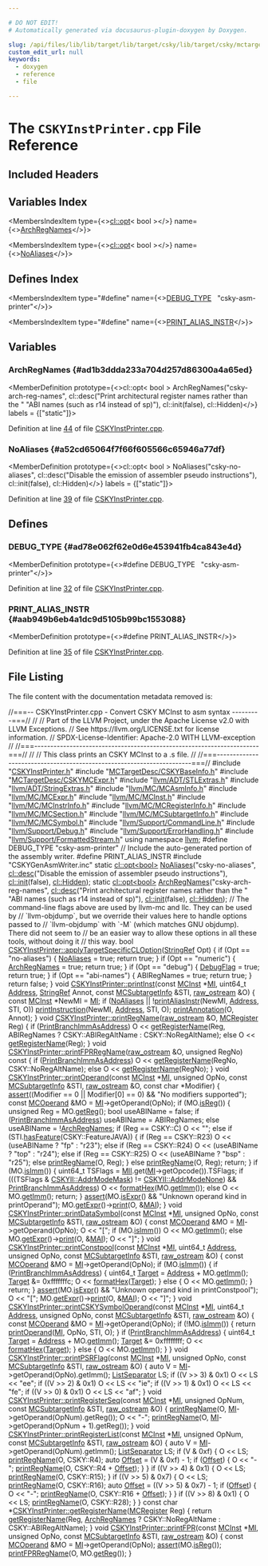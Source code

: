 ```yaml
---

# DO NOT EDIT!
# Automatically generated via docusaurus-plugin-doxygen by Doxygen.

slug: /api/files/lib/lib/target/lib/target/csky/lib/target/csky/mctargetdesc/cskyinstprinter-cpp
custom_edit_url: null
keywords:
  - doxygen
  - reference
  - file

---
```





# The `CSKYInstPrinter.cpp` File Reference

<DoxygenPage pluginConfig={pluginConfig}>



## Included Headers

<IncludesList>
<IncludesListItem
  filePath="CSKYInstPrinter.h"
  permalink="/docs/api/files/lib/lib/target/lib/target/csky/lib/target/csky/mctargetdesc/cskyinstprinter-h"
  isLocal="true" />
<IncludesListItem
  filePath="MCTargetDesc/CSKYBaseInfo.h"
  permalink="/docs/api/files/lib/lib/target/lib/target/csky/lib/target/csky/mctargetdesc/cskybaseinfo-h"
  isLocal="true" />
<IncludesListItem
  filePath="MCTargetDesc/CSKYMCExpr.h"
  permalink="/docs/api/files/lib/lib/target/lib/target/csky/lib/target/csky/mctargetdesc/cskymcexpr-h"
  isLocal="true" />
<IncludesListItem
  filePath="llvm/ADT/STLExtras.h"
  permalink="/docs/api/files/include/include/llvm/include/llvm/adt/stlextras-h"
  isLocal="true" />
<IncludesListItem
  filePath="llvm/ADT/StringExtras.h"
  permalink="/docs/api/files/include/include/llvm/include/llvm/adt/stringextras-h"
  isLocal="true" />
<IncludesListItem
  filePath="llvm/MC/MCAsmInfo.h"
  permalink="/docs/api/files/include/include/llvm/include/llvm/mc/mcasminfo-h"
  isLocal="true" />
<IncludesListItem
  filePath="llvm/MC/MCExpr.h"
  permalink="/docs/api/files/include/include/llvm/include/llvm/mc/mcexpr-h"
  isLocal="true" />
<IncludesListItem
  filePath="llvm/MC/MCInst.h"
  permalink="/docs/api/files/include/include/llvm/include/llvm/mc/mcinst-h"
  isLocal="true" />
<IncludesListItem
  filePath="llvm/MC/MCInstrInfo.h"
  permalink="/docs/api/files/include/include/llvm/include/llvm/mc/mcinstrinfo-h"
  isLocal="true" />
<IncludesListItem
  filePath="llvm/MC/MCRegisterInfo.h"
  permalink="/docs/api/files/include/include/llvm/include/llvm/mc/mcregisterinfo-h"
  isLocal="true" />
<IncludesListItem
  filePath="llvm/MC/MCSection.h"
  permalink="/docs/api/files/include/include/llvm/include/llvm/mc/mcsection-h"
  isLocal="true" />
<IncludesListItem
  filePath="llvm/MC/MCSubtargetInfo.h"
  permalink="/docs/api/files/include/include/llvm/include/llvm/mc/mcsubtargetinfo-h"
  isLocal="true" />
<IncludesListItem
  filePath="llvm/MC/MCSymbol.h"
  permalink="/docs/api/files/include/include/llvm/include/llvm/mc/mcsymbol-h"
  isLocal="true" />
<IncludesListItem
  filePath="llvm/Support/CommandLine.h"
  permalink="/docs/api/files/include/include/llvm/include/llvm/support/commandline-h"
  isLocal="true" />
<IncludesListItem
  filePath="llvm/Support/Debug.h"
  permalink="/docs/api/files/include/include/llvm/include/llvm/support/debug-h"
  isLocal="true" />
<IncludesListItem
  filePath="llvm/Support/ErrorHandling.h"
  permalink="/docs/api/files/include/include/llvm/include/llvm/support/errorhandling-h"
  isLocal="true" />
<IncludesListItem
  filePath="llvm/Support/FormattedStream.h"
  permalink="/docs/api/files/include/include/llvm/include/llvm/support/formattedstream-h"
  isLocal="true" />
<IncludesListItem
  filePath="CSKYGenAsmWriter.inc"
  permalink=""
  isLocal="true" />
</IncludesList>

## Variables Index

<MembersIndex>

<MembersIndexItem
  type={<><a href="/docs/api/classes/llvm/cl/opt">cl::opt</a>&lt; bool &gt;</>}
  name={<><a href="#ad1b3ddda233a704d257d86300a4a65ed">ArchRegNames</a></>}>
</MembersIndexItem>

<MembersIndexItem
  type={<><a href="/docs/api/classes/llvm/cl/opt">cl::opt</a>&lt; bool &gt;</>}
  name={<><a href="#a52cd65064f7f66f605566c65946a77df">NoAliases</a></>}>
</MembersIndexItem>

</MembersIndex>

## Defines Index

<MembersIndex>

<MembersIndexItem
  type="#define"
  name={<><a href="#ad78e062f62e0d6e453941fb4ca843e4d">DEBUG&#95;TYPE</a>&nbsp;&nbsp;&nbsp;&quot;csky-asm-printer&quot;</>}>
</MembersIndexItem>

<MembersIndexItem
  type="#define"
  name={<><a href="#aab949b6eb4a1dc9d5105b99bc1553088">PRINT&#95;ALIAS&#95;INSTR</a></>}>
</MembersIndexItem>

</MembersIndex>


<SectionDefinition>

## Variables

### ArchRegNames {#ad1b3ddda233a704d257d86300a4a65ed}

<MemberDefinition
  prototype={<>cl::opt&lt; bool &gt; ArchRegNames(&quot;csky-arch-reg-names&quot;, cl::desc(&quot;Print architectural register names rather than the &quot; &quot;ABI names (such as r14 instead of sp)&quot;), cl::init(false), cl::Hidden)</>}
  labels = {["static"]}>

Definition at line <a href="#l00044">44</a> of file <a href="/docs/api/files/lib/lib/target/lib/target/csky/lib/target/csky/mctargetdesc/cskyinstprinter-cpp">CSKYInstPrinter.cpp</a>.
</MemberDefinition>

### NoAliases {#a52cd65064f7f66f605566c65946a77df}

<MemberDefinition
  prototype={<>cl::opt&lt; bool &gt; NoAliases(&quot;csky-no-aliases&quot;, cl::desc(&quot;Disable the emission of assembler pseudo instructions&quot;), cl::init(false), cl::Hidden)</>}
  labels = {["static"]}>

Definition at line <a href="#l00039">39</a> of file <a href="/docs/api/files/lib/lib/target/lib/target/csky/lib/target/csky/mctargetdesc/cskyinstprinter-cpp">CSKYInstPrinter.cpp</a>.
</MemberDefinition>

</SectionDefinition>

<SectionDefinition>

## Defines

### DEBUG&#95;TYPE {#ad78e062f62e0d6e453941fb4ca843e4d}

<MemberDefinition
  prototype={<>#define DEBUG&#95;TYPE&nbsp;&nbsp;&nbsp;&quot;csky-asm-printer&quot;</>}>

Definition at line <a href="#l00032">32</a> of file <a href="/docs/api/files/lib/lib/target/lib/target/csky/lib/target/csky/mctargetdesc/cskyinstprinter-cpp">CSKYInstPrinter.cpp</a>.
</MemberDefinition>

### PRINT&#95;ALIAS&#95;INSTR {#aab949b6eb4a1dc9d5105b99bc1553088}

<MemberDefinition
  prototype={<>#define PRINT&#95;ALIAS&#95;INSTR</>}>

Definition at line <a href="#l00035">35</a> of file <a href="/docs/api/files/lib/lib/target/lib/target/csky/lib/target/csky/mctargetdesc/cskyinstprinter-cpp">CSKYInstPrinter.cpp</a>.
</MemberDefinition>

</SectionDefinition>

## File Listing

The file content with the documentation metadata removed is:

<ProgramListing>

<Link id="l00001" /><CodeLine lineNumber="1"><Highlight kind="comment">//===-- CSKYInstPrinter.cpp - Convert CSKY MCInst to asm syntax ---------===//</Highlight><Highlight kind="normal"></Highlight></CodeLine>
<Link id="l00002" /><CodeLine lineNumber="2"><Highlight kind="normal"></Highlight><Highlight kind="comment">//</Highlight><Highlight kind="normal"></Highlight></CodeLine>
<Link id="l00003" /><CodeLine lineNumber="3"><Highlight kind="normal"></Highlight><Highlight kind="comment">// Part of the LLVM Project, under the Apache License v2.0 with LLVM Exceptions.</Highlight><Highlight kind="normal"></Highlight></CodeLine>
<Link id="l00004" /><CodeLine lineNumber="4"><Highlight kind="normal"></Highlight><Highlight kind="comment">// See https://llvm.org/LICENSE.txt for license information.</Highlight><Highlight kind="normal"></Highlight></CodeLine>
<Link id="l00005" /><CodeLine lineNumber="5"><Highlight kind="normal"></Highlight><Highlight kind="comment">// SPDX-License-Identifier: Apache-2.0 WITH LLVM-exception</Highlight><Highlight kind="normal"></Highlight></CodeLine>
<Link id="l00006" /><CodeLine lineNumber="6"><Highlight kind="normal"></Highlight><Highlight kind="comment">//</Highlight><Highlight kind="normal"></Highlight></CodeLine>
<Link id="l00007" /><CodeLine lineNumber="7"><Highlight kind="normal"></Highlight><Highlight kind="comment">//===----------------------------------------------------------------------===//</Highlight><Highlight kind="normal"></Highlight></CodeLine>
<Link id="l00008" /><CodeLine lineNumber="8"><Highlight kind="normal"></Highlight><Highlight kind="comment">//</Highlight><Highlight kind="normal"></Highlight></CodeLine>
<Link id="l00009" /><CodeLine lineNumber="9"><Highlight kind="normal"></Highlight><Highlight kind="comment">// This class prints an CSKY MCInst to a .s file.</Highlight><Highlight kind="normal"></Highlight></CodeLine>
<Link id="l00010" /><CodeLine lineNumber="10"><Highlight kind="normal"></Highlight><Highlight kind="comment">//</Highlight><Highlight kind="normal"></Highlight></CodeLine>
<Link id="l00011" /><CodeLine lineNumber="11"><Highlight kind="normal"></Highlight><Highlight kind="comment">//===----------------------------------------------------------------------===//</Highlight><Highlight kind="normal"></Highlight></CodeLine>
<Link id="l00012" /><CodeLine lineNumber="12"><Highlight kind="normal"></Highlight><Highlight kind="preprocessor">#include &quot;<a href="/docs/api/files/lib/lib/target/lib/target/csky/lib/target/csky/mctargetdesc/cskyinstprinter-h">CSKYInstPrinter.h</a>&quot;</Highlight><Highlight kind="normal"></Highlight></CodeLine>
<Link id="l00013" /><CodeLine lineNumber="13"><Highlight kind="normal"></Highlight><Highlight kind="preprocessor">#include &quot;<a href="/docs/api/files/lib/lib/target/lib/target/csky/lib/target/csky/mctargetdesc/cskybaseinfo-h">MCTargetDesc/CSKYBaseInfo.h</a>&quot;</Highlight><Highlight kind="normal"></Highlight></CodeLine>
<Link id="l00014" /><CodeLine lineNumber="14"><Highlight kind="normal"></Highlight><Highlight kind="preprocessor">#include &quot;<a href="/docs/api/files/lib/lib/target/lib/target/csky/lib/target/csky/mctargetdesc/cskymcexpr-h">MCTargetDesc/CSKYMCExpr.h</a>&quot;</Highlight><Highlight kind="normal"></Highlight></CodeLine>
<Link id="l00015" /><CodeLine lineNumber="15"><Highlight kind="normal"></Highlight><Highlight kind="preprocessor">#include &quot;<a href="/docs/api/files/include/include/llvm/include/llvm/adt/stlextras-h">llvm/ADT/STLExtras.h</a>&quot;</Highlight><Highlight kind="normal"></Highlight></CodeLine>
<Link id="l00016" /><CodeLine lineNumber="16"><Highlight kind="normal"></Highlight><Highlight kind="preprocessor">#include &quot;<a href="/docs/api/files/include/include/llvm/include/llvm/adt/stringextras-h">llvm/ADT/StringExtras.h</a>&quot;</Highlight><Highlight kind="normal"></Highlight></CodeLine>
<Link id="l00017" /><CodeLine lineNumber="17"><Highlight kind="normal"></Highlight><Highlight kind="preprocessor">#include &quot;<a href="/docs/api/files/include/include/llvm/include/llvm/mc/mcasminfo-h">llvm/MC/MCAsmInfo.h</a>&quot;</Highlight><Highlight kind="normal"></Highlight></CodeLine>
<Link id="l00018" /><CodeLine lineNumber="18"><Highlight kind="normal"></Highlight><Highlight kind="preprocessor">#include &quot;<a href="/docs/api/files/include/include/llvm/include/llvm/mc/mcexpr-h">llvm/MC/MCExpr.h</a>&quot;</Highlight><Highlight kind="normal"></Highlight></CodeLine>
<Link id="l00019" /><CodeLine lineNumber="19"><Highlight kind="normal"></Highlight><Highlight kind="preprocessor">#include &quot;<a href="/docs/api/files/include/include/llvm/include/llvm/mc/mcinst-h">llvm/MC/MCInst.h</a>&quot;</Highlight><Highlight kind="normal"></Highlight></CodeLine>
<Link id="l00020" /><CodeLine lineNumber="20"><Highlight kind="normal"></Highlight><Highlight kind="preprocessor">#include &quot;<a href="/docs/api/files/include/include/llvm/include/llvm/mc/mcinstrinfo-h">llvm/MC/MCInstrInfo.h</a>&quot;</Highlight><Highlight kind="normal"></Highlight></CodeLine>
<Link id="l00021" /><CodeLine lineNumber="21"><Highlight kind="normal"></Highlight><Highlight kind="preprocessor">#include &quot;<a href="/docs/api/files/include/include/llvm/include/llvm/mc/mcregisterinfo-h">llvm/MC/MCRegisterInfo.h</a>&quot;</Highlight><Highlight kind="normal"></Highlight></CodeLine>
<Link id="l00022" /><CodeLine lineNumber="22"><Highlight kind="normal"></Highlight><Highlight kind="preprocessor">#include &quot;<a href="/docs/api/files/include/include/llvm/include/llvm/mc/mcsection-h">llvm/MC/MCSection.h</a>&quot;</Highlight><Highlight kind="normal"></Highlight></CodeLine>
<Link id="l00023" /><CodeLine lineNumber="23"><Highlight kind="normal"></Highlight><Highlight kind="preprocessor">#include &quot;<a href="/docs/api/files/include/include/llvm/include/llvm/mc/mcsubtargetinfo-h">llvm/MC/MCSubtargetInfo.h</a>&quot;</Highlight><Highlight kind="normal"></Highlight></CodeLine>
<Link id="l00024" /><CodeLine lineNumber="24"><Highlight kind="normal"></Highlight><Highlight kind="preprocessor">#include &quot;<a href="/docs/api/files/include/include/llvm/include/llvm/mc/mcsymbol-h">llvm/MC/MCSymbol.h</a>&quot;</Highlight><Highlight kind="normal"></Highlight></CodeLine>
<Link id="l00025" /><CodeLine lineNumber="25"><Highlight kind="normal"></Highlight><Highlight kind="preprocessor">#include &quot;<a href="/docs/api/files/include/include/llvm/include/llvm/support/commandline-h">llvm/Support/CommandLine.h</a>&quot;</Highlight><Highlight kind="normal"></Highlight></CodeLine>
<Link id="l00026" /><CodeLine lineNumber="26"><Highlight kind="normal"></Highlight><Highlight kind="preprocessor">#include &quot;<a href="/docs/api/files/include/include/llvm/include/llvm/support/debug-h">llvm/Support/Debug.h</a>&quot;</Highlight><Highlight kind="normal"></Highlight></CodeLine>
<Link id="l00027" /><CodeLine lineNumber="27"><Highlight kind="normal"></Highlight><Highlight kind="preprocessor">#include &quot;<a href="/docs/api/files/include/include/llvm/include/llvm/support/errorhandling-h">llvm/Support/ErrorHandling.h</a>&quot;</Highlight><Highlight kind="normal"></Highlight></CodeLine>
<Link id="l00028" /><CodeLine lineNumber="28"><Highlight kind="normal"></Highlight><Highlight kind="preprocessor">#include &quot;<a href="/docs/api/files/include/include/llvm/include/llvm/support/formattedstream-h">llvm/Support/FormattedStream.h</a>&quot;</Highlight><Highlight kind="normal"></Highlight></CodeLine>
<Link id="l00029" /><CodeLine lineNumber="29"><Highlight kind="normal"></Highlight></CodeLine>
<Link id="l00030" /><CodeLine lineNumber="30"><Highlight kind="normal"></Highlight><Highlight kind="keyword">using namespace </Highlight><Highlight kind="normal"><a href="/docs/api/namespaces/llvm">llvm</a>;</Highlight></CodeLine>
<Link id="l00031" /><CodeLine lineNumber="31"><Highlight kind="normal"></Highlight></CodeLine>
<Link id="l00032" /><CodeLine lineNumber="32" lineLink="#ad78e062f62e0d6e453941fb4ca843e4d"><Highlight kind="normal"></Highlight><Highlight kind="preprocessor">#define DEBUG&#95;TYPE &quot;csky-asm-printer&quot;</Highlight><Highlight kind="normal"></Highlight></CodeLine>
<Link id="l00033" /><CodeLine lineNumber="33"><Highlight kind="normal"></Highlight></CodeLine>
<Link id="l00034" /><CodeLine lineNumber="34"><Highlight kind="normal"></Highlight><Highlight kind="comment">// Include the auto-generated portion of the assembly writer.</Highlight><Highlight kind="normal"></Highlight></CodeLine>
<Link id="l00035" /><CodeLine lineNumber="35" lineLink="#aab949b6eb4a1dc9d5105b99bc1553088"><Highlight kind="normal"></Highlight><Highlight kind="preprocessor">#define PRINT&#95;ALIAS&#95;INSTR</Highlight><Highlight kind="normal"></Highlight></CodeLine>
<Link id="l00036" /><CodeLine lineNumber="36"><Highlight kind="normal"></Highlight><Highlight kind="preprocessor">#include &quot;CSKYGenAsmWriter.inc&quot;</Highlight><Highlight kind="normal"></Highlight></CodeLine>
<Link id="l00037" /><CodeLine lineNumber="37"><Highlight kind="normal"></Highlight></CodeLine>
<Link id="l00038" /><CodeLine lineNumber="38"><Highlight kind="normal"></Highlight><Highlight kind="keyword">static</Highlight><Highlight kind="normal"> <a href="/docs/api/classes/llvm/cl/opt">cl::opt&lt;bool&gt;</a></Highlight></CodeLine>
<Link id="l00039" /><CodeLine lineNumber="39" lineLink="#a52cd65064f7f66f605566c65946a77df"><Highlight kind="normal">    <a href="#a52cd65064f7f66f605566c65946a77df">NoAliases</a>(</Highlight><Highlight kind="stringliteral">&quot;csky-no-aliases&quot;</Highlight><Highlight kind="normal">,</Highlight></CodeLine>
<Link id="l00040" /><CodeLine lineNumber="40"><Highlight kind="normal">              <a href="/docs/api/structs/llvm/cl/desc">cl::desc</a>(</Highlight><Highlight kind="stringliteral">&quot;Disable the emission of assembler pseudo instructions&quot;</Highlight><Highlight kind="normal">),</Highlight></CodeLine>
<Link id="l00041" /><CodeLine lineNumber="41"><Highlight kind="normal">              <a href="/docs/api/namespaces/llvm/cl/#ac12e6a8f3a1b511f0dee2ed6de0ae806">cl::init</a>(</Highlight><Highlight kind="keyword">false</Highlight><Highlight kind="normal">), <a href="/docs/api/namespaces/llvm/cl/#a68075925a54790e71ca790e1d4f21a40a263ac008d8d31f13ce460395fc4cf7e6">cl::Hidden</a>);</Highlight></CodeLine>
<Link id="l00042" /><CodeLine lineNumber="42"><Highlight kind="normal"></Highlight></CodeLine>
<Link id="l00043" /><CodeLine lineNumber="43"><Highlight kind="normal"></Highlight><Highlight kind="keyword">static</Highlight><Highlight kind="normal"> <a href="/docs/api/classes/llvm/cl/opt">cl::opt&lt;bool&gt;</a></Highlight></CodeLine>
<Link id="l00044" /><CodeLine lineNumber="44" lineLink="#ad1b3ddda233a704d257d86300a4a65ed"><Highlight kind="normal">    <a href="#ad1b3ddda233a704d257d86300a4a65ed">ArchRegNames</a>(</Highlight><Highlight kind="stringliteral">&quot;csky-arch-reg-names&quot;</Highlight><Highlight kind="normal">,</Highlight></CodeLine>
<Link id="l00045" /><CodeLine lineNumber="45"><Highlight kind="normal">                 <a href="/docs/api/structs/llvm/cl/desc">cl::desc</a>(</Highlight><Highlight kind="stringliteral">&quot;Print architectural register names rather than the &quot;</Highlight><Highlight kind="normal"></Highlight></CodeLine>
<Link id="l00046" /><CodeLine lineNumber="46"><Highlight kind="normal">                          </Highlight><Highlight kind="stringliteral">&quot;ABI names (such as r14 instead of sp)&quot;</Highlight><Highlight kind="normal">),</Highlight></CodeLine>
<Link id="l00047" /><CodeLine lineNumber="47"><Highlight kind="normal">                 <a href="/docs/api/namespaces/llvm/cl/#ac12e6a8f3a1b511f0dee2ed6de0ae806">cl::init</a>(</Highlight><Highlight kind="keyword">false</Highlight><Highlight kind="normal">), <a href="/docs/api/namespaces/llvm/cl/#a68075925a54790e71ca790e1d4f21a40a263ac008d8d31f13ce460395fc4cf7e6">cl::Hidden</a>);</Highlight></CodeLine>
<Link id="l00048" /><CodeLine lineNumber="48"><Highlight kind="normal"></Highlight></CodeLine>
<Link id="l00049" /><CodeLine lineNumber="49"><Highlight kind="normal"></Highlight><Highlight kind="comment">// The command-line flags above are used by llvm-mc and llc. They can be used by</Highlight><Highlight kind="normal"></Highlight></CodeLine>
<Link id="l00050" /><CodeLine lineNumber="50"><Highlight kind="normal"></Highlight><Highlight kind="comment">// &#96;llvm-objdump&#96;, but we override their values here to handle options passed to</Highlight><Highlight kind="normal"></Highlight></CodeLine>
<Link id="l00051" /><CodeLine lineNumber="51"><Highlight kind="normal"></Highlight><Highlight kind="comment">// &#96;llvm-objdump&#96; with &#96;-M&#96; (which matches GNU objdump). There did not seem to</Highlight><Highlight kind="normal"></Highlight></CodeLine>
<Link id="l00052" /><CodeLine lineNumber="52"><Highlight kind="normal"></Highlight><Highlight kind="comment">// be an easier way to allow these options in all these tools, without doing it</Highlight><Highlight kind="normal"></Highlight></CodeLine>
<Link id="l00053" /><CodeLine lineNumber="53"><Highlight kind="normal"></Highlight><Highlight kind="comment">// this way.</Highlight><Highlight kind="normal"></Highlight></CodeLine>
<Link id="l00054" /><CodeLine lineNumber="54" lineLink="/docs/api/classes/llvm/cskyinstprinter/#a5881c2bdf7fa660581193c9ed7cb7241"><Highlight kind="normal"></Highlight><Highlight kind="keywordtype">bool</Highlight><Highlight kind="normal"> <a href="/docs/api/classes/llvm/cskyinstprinter/#a5881c2bdf7fa660581193c9ed7cb7241">CSKYInstPrinter::applyTargetSpecificCLOption</a>(<a href="/docs/api/classes/llvm/stringref">StringRef</a> Opt) &#123;</Highlight></CodeLine>
<Link id="l00055" /><CodeLine lineNumber="55"><Highlight kind="normal">  </Highlight><Highlight kind="keywordflow">if</Highlight><Highlight kind="normal"> (Opt == </Highlight><Highlight kind="stringliteral">&quot;no-aliases&quot;</Highlight><Highlight kind="normal">) &#123;</Highlight></CodeLine>
<Link id="l00056" /><CodeLine lineNumber="56"><Highlight kind="normal">    <a href="#a52cd65064f7f66f605566c65946a77df">NoAliases</a> = </Highlight><Highlight kind="keyword">true</Highlight><Highlight kind="normal">;</Highlight></CodeLine>
<Link id="l00057" /><CodeLine lineNumber="57"><Highlight kind="normal">    </Highlight><Highlight kind="keywordflow">return</Highlight><Highlight kind="normal"> </Highlight><Highlight kind="keyword">true</Highlight><Highlight kind="normal">;</Highlight></CodeLine>
<Link id="l00058" /><CodeLine lineNumber="58"><Highlight kind="normal">  &#125;</Highlight></CodeLine>
<Link id="l00059" /><CodeLine lineNumber="59"><Highlight kind="normal">  </Highlight><Highlight kind="keywordflow">if</Highlight><Highlight kind="normal"> (Opt == </Highlight><Highlight kind="stringliteral">&quot;numeric&quot;</Highlight><Highlight kind="normal">) &#123;</Highlight></CodeLine>
<Link id="l00060" /><CodeLine lineNumber="60"><Highlight kind="normal">    <a href="#ad1b3ddda233a704d257d86300a4a65ed">ArchRegNames</a> = </Highlight><Highlight kind="keyword">true</Highlight><Highlight kind="normal">;</Highlight></CodeLine>
<Link id="l00061" /><CodeLine lineNumber="61"><Highlight kind="normal">    </Highlight><Highlight kind="keywordflow">return</Highlight><Highlight kind="normal"> </Highlight><Highlight kind="keyword">true</Highlight><Highlight kind="normal">;</Highlight></CodeLine>
<Link id="l00062" /><CodeLine lineNumber="62"><Highlight kind="normal">  &#125;</Highlight></CodeLine>
<Link id="l00063" /><CodeLine lineNumber="63"><Highlight kind="normal">  </Highlight><Highlight kind="keywordflow">if</Highlight><Highlight kind="normal"> (Opt == </Highlight><Highlight kind="stringliteral">&quot;debug&quot;</Highlight><Highlight kind="normal">) &#123;</Highlight></CodeLine>
<Link id="l00064" /><CodeLine lineNumber="64"><Highlight kind="normal">    <a href="/docs/api/namespaces/llvm/#a58509b852790f6ca23065ec638bc30ff">DebugFlag</a> = </Highlight><Highlight kind="keyword">true</Highlight><Highlight kind="normal">;</Highlight></CodeLine>
<Link id="l00065" /><CodeLine lineNumber="65"><Highlight kind="normal">    </Highlight><Highlight kind="keywordflow">return</Highlight><Highlight kind="normal"> </Highlight><Highlight kind="keyword">true</Highlight><Highlight kind="normal">;</Highlight></CodeLine>
<Link id="l00066" /><CodeLine lineNumber="66"><Highlight kind="normal">  &#125;</Highlight></CodeLine>
<Link id="l00067" /><CodeLine lineNumber="67"><Highlight kind="normal">  </Highlight><Highlight kind="keywordflow">if</Highlight><Highlight kind="normal"> (Opt == </Highlight><Highlight kind="stringliteral">&quot;abi-names&quot;</Highlight><Highlight kind="normal">) &#123;</Highlight></CodeLine>
<Link id="l00068" /><CodeLine lineNumber="68"><Highlight kind="normal">    ABIRegNames = </Highlight><Highlight kind="keyword">true</Highlight><Highlight kind="normal">;</Highlight></CodeLine>
<Link id="l00069" /><CodeLine lineNumber="69"><Highlight kind="normal">    </Highlight><Highlight kind="keywordflow">return</Highlight><Highlight kind="normal"> </Highlight><Highlight kind="keyword">true</Highlight><Highlight kind="normal">;</Highlight></CodeLine>
<Link id="l00070" /><CodeLine lineNumber="70"><Highlight kind="normal">  &#125;</Highlight></CodeLine>
<Link id="l00071" /><CodeLine lineNumber="71"><Highlight kind="normal"></Highlight></CodeLine>
<Link id="l00072" /><CodeLine lineNumber="72"><Highlight kind="normal">  </Highlight><Highlight kind="keywordflow">return</Highlight><Highlight kind="normal"> </Highlight><Highlight kind="keyword">false</Highlight><Highlight kind="normal">;</Highlight></CodeLine>
<Link id="l00073" /><CodeLine lineNumber="73"><Highlight kind="normal">&#125;</Highlight></CodeLine>
<Link id="l00074" /><CodeLine lineNumber="74"><Highlight kind="normal"></Highlight></CodeLine>
<Link id="l00075" /><CodeLine lineNumber="75" lineLink="/docs/api/classes/llvm/cskyinstprinter/#a15fb262046aed9fd07026656600c2187"><Highlight kind="normal"></Highlight><Highlight kind="keywordtype">void</Highlight><Highlight kind="normal"> <a href="/docs/api/classes/llvm/cskyinstprinter/#a15fb262046aed9fd07026656600c2187">CSKYInstPrinter::printInst</a>(</Highlight><Highlight kind="keyword">const</Highlight><Highlight kind="normal"> <a href="/docs/api/classes/llvm/mcinst">MCInst</a> &#42;<a href="/docs/api/files/lib/lib/codegen/lib/codegen/globalisel/irtranslator-cpp/#abe44dfdea65b4f7e11e0a608ab708b76">MI</a>, uint64&#95;t <a href="/docs/api/namespaces/llvm/#a8e02bbea14c70bab55fbc1384e1472d9add7bf230fde8d4836917806aff6a6b27">Address</a>,</Highlight></CodeLine>
<Link id="l00076" /><CodeLine lineNumber="76"><Highlight kind="normal">                                <a href="/docs/api/classes/llvm/stringref">StringRef</a> Annot, </Highlight><Highlight kind="keyword">const</Highlight><Highlight kind="normal"> <a href="/docs/api/classes/llvm/mcsubtargetinfo">MCSubtargetInfo</a> &amp;STI,</Highlight></CodeLine>
<Link id="l00077" /><CodeLine lineNumber="77"><Highlight kind="normal">                                <a href="/docs/api/classes/llvm/raw-ostream">raw&#95;ostream</a> &amp;O) &#123;</Highlight></CodeLine>
<Link id="l00078" /><CodeLine lineNumber="78"><Highlight kind="normal">  </Highlight><Highlight kind="keyword">const</Highlight><Highlight kind="normal"> <a href="/docs/api/classes/llvm/mcinst">MCInst</a> &#42;NewMI = <a href="/docs/api/files/lib/lib/codegen/lib/codegen/globalisel/irtranslator-cpp/#abe44dfdea65b4f7e11e0a608ab708b76">MI</a>;</Highlight></CodeLine>
<Link id="l00079" /><CodeLine lineNumber="79"><Highlight kind="normal"></Highlight></CodeLine>
<Link id="l00080" /><CodeLine lineNumber="80"><Highlight kind="normal">  </Highlight><Highlight kind="keywordflow">if</Highlight><Highlight kind="normal"> (<a href="#a52cd65064f7f66f605566c65946a77df">NoAliases</a> || !<a href="/docs/api/classes/llvm/cskyinstprinter/#acd6faa7488458a89d3e3a3956201ccc8">printAliasInstr</a>(NewMI, <a href="/docs/api/namespaces/llvm/#a8e02bbea14c70bab55fbc1384e1472d9add7bf230fde8d4836917806aff6a6b27">Address</a>, STI, O))</Highlight></CodeLine>
<Link id="l00081" /><CodeLine lineNumber="81"><Highlight kind="normal">    <a href="/docs/api/classes/llvm/cskyinstprinter/#adf7f4ecf8c4f3524a04fb0daea25dee4">printInstruction</a>(NewMI, <a href="/docs/api/namespaces/llvm/#a8e02bbea14c70bab55fbc1384e1472d9add7bf230fde8d4836917806aff6a6b27">Address</a>, STI, O);</Highlight></CodeLine>
<Link id="l00082" /><CodeLine lineNumber="82"><Highlight kind="normal">  <a href="/docs/api/classes/llvm/mcinstprinter/#aab90c946a08959c165433b2c125895ea">printAnnotation</a>(O, Annot);</Highlight></CodeLine>
<Link id="l00083" /><CodeLine lineNumber="83"><Highlight kind="normal">&#125;</Highlight></CodeLine>
<Link id="l00084" /><CodeLine lineNumber="84"><Highlight kind="normal"></Highlight></CodeLine>
<Link id="l00085" /><CodeLine lineNumber="85" lineLink="/docs/api/classes/llvm/cskyinstprinter/#af24f84362d7592d49f2a70c08bd410a1"><Highlight kind="normal"></Highlight><Highlight kind="keywordtype">void</Highlight><Highlight kind="normal"> <a href="/docs/api/classes/llvm/cskyinstprinter/#af24f84362d7592d49f2a70c08bd410a1">CSKYInstPrinter::printRegName</a>(<a href="/docs/api/classes/llvm/raw-ostream">raw&#95;ostream</a> &amp;O, <a href="/docs/api/classes/llvm/mcregister">MCRegister</a> Reg) &#123;</Highlight></CodeLine>
<Link id="l00086" /><CodeLine lineNumber="86"><Highlight kind="normal">  </Highlight><Highlight kind="keywordflow">if</Highlight><Highlight kind="normal"> (<a href="/docs/api/classes/llvm/mcinstprinter/#acef595ffd1764f8c06f5347db94ee756">PrintBranchImmAsAddress</a>)</Highlight></CodeLine>
<Link id="l00087" /><CodeLine lineNumber="87"><Highlight kind="normal">    O &lt;&lt; <a href="/docs/api/classes/llvm/cskyinstprinter/#a3af25075605c9967bf441494fef34864">getRegisterName</a>(Reg, ABIRegNames ? CSKY::ABIRegAltName</Highlight></CodeLine>
<Link id="l00088" /><CodeLine lineNumber="88"><Highlight kind="normal">                                          : CSKY::NoRegAltName);</Highlight></CodeLine>
<Link id="l00089" /><CodeLine lineNumber="89"><Highlight kind="normal">  </Highlight><Highlight kind="keywordflow">else</Highlight><Highlight kind="normal"></Highlight></CodeLine>
<Link id="l00090" /><CodeLine lineNumber="90"><Highlight kind="normal">    O &lt;&lt; <a href="/docs/api/classes/llvm/cskyinstprinter/#a3af25075605c9967bf441494fef34864">getRegisterName</a>(Reg);</Highlight></CodeLine>
<Link id="l00091" /><CodeLine lineNumber="91"><Highlight kind="normal">&#125;</Highlight></CodeLine>
<Link id="l00092" /><CodeLine lineNumber="92"><Highlight kind="normal"></Highlight></CodeLine>
<Link id="l00093" /><CodeLine lineNumber="93" lineLink="/docs/api/classes/llvm/cskyinstprinter/#a252fe2d0cd8a010c2d522d3dbaf3f207"><Highlight kind="normal"></Highlight><Highlight kind="keywordtype">void</Highlight><Highlight kind="normal"> <a href="/docs/api/classes/llvm/cskyinstprinter/#a252fe2d0cd8a010c2d522d3dbaf3f207">CSKYInstPrinter::printFPRRegName</a>(<a href="/docs/api/classes/llvm/raw-ostream">raw&#95;ostream</a> &amp;O, </Highlight><Highlight kind="keywordtype">unsigned</Highlight><Highlight kind="normal"> RegNo)</Highlight><Highlight kind="keyword"> const </Highlight><Highlight kind="normal">&#123;</Highlight></CodeLine>
<Link id="l00094" /><CodeLine lineNumber="94"><Highlight kind="normal">  </Highlight><Highlight kind="keywordflow">if</Highlight><Highlight kind="normal"> (<a href="/docs/api/classes/llvm/mcinstprinter/#acef595ffd1764f8c06f5347db94ee756">PrintBranchImmAsAddress</a>)</Highlight></CodeLine>
<Link id="l00095" /><CodeLine lineNumber="95"><Highlight kind="normal">    O &lt;&lt; <a href="/docs/api/classes/llvm/cskyinstprinter/#a3af25075605c9967bf441494fef34864">getRegisterName</a>(RegNo, CSKY::NoRegAltName);</Highlight></CodeLine>
<Link id="l00096" /><CodeLine lineNumber="96"><Highlight kind="normal">  </Highlight><Highlight kind="keywordflow">else</Highlight><Highlight kind="normal"></Highlight></CodeLine>
<Link id="l00097" /><CodeLine lineNumber="97"><Highlight kind="normal">    O &lt;&lt; <a href="/docs/api/classes/llvm/cskyinstprinter/#a3af25075605c9967bf441494fef34864">getRegisterName</a>(RegNo);</Highlight></CodeLine>
<Link id="l00098" /><CodeLine lineNumber="98"><Highlight kind="normal">&#125;</Highlight></CodeLine>
<Link id="l00099" /><CodeLine lineNumber="99"><Highlight kind="normal"></Highlight></CodeLine>
<Link id="l00100" /><CodeLine lineNumber="100" lineLink="/docs/api/classes/llvm/cskyinstprinter/#a2512f7ec6f3ac947fb398d135929fe60"><Highlight kind="normal"></Highlight><Highlight kind="keywordtype">void</Highlight><Highlight kind="normal"> <a href="/docs/api/classes/llvm/cskyinstprinter/#a2512f7ec6f3ac947fb398d135929fe60">CSKYInstPrinter::printOperand</a>(</Highlight><Highlight kind="keyword">const</Highlight><Highlight kind="normal"> <a href="/docs/api/classes/llvm/mcinst">MCInst</a> &#42;<a href="/docs/api/files/lib/lib/codegen/lib/codegen/globalisel/irtranslator-cpp/#abe44dfdea65b4f7e11e0a608ab708b76">MI</a>, </Highlight><Highlight kind="keywordtype">unsigned</Highlight><Highlight kind="normal"> OpNo,</Highlight></CodeLine>
<Link id="l00101" /><CodeLine lineNumber="101"><Highlight kind="normal">                                   </Highlight><Highlight kind="keyword">const</Highlight><Highlight kind="normal"> <a href="/docs/api/classes/llvm/mcsubtargetinfo">MCSubtargetInfo</a> &amp;STI, <a href="/docs/api/classes/llvm/raw-ostream">raw&#95;ostream</a> &amp;O,</Highlight></CodeLine>
<Link id="l00102" /><CodeLine lineNumber="102"><Highlight kind="normal">                                   </Highlight><Highlight kind="keyword">const</Highlight><Highlight kind="normal"> </Highlight><Highlight kind="keywordtype">char</Highlight><Highlight kind="normal"> &#42;Modifier) &#123;</Highlight></CodeLine>
<Link id="l00103" /><CodeLine lineNumber="103"><Highlight kind="normal">  <a href="/docs/api/files/lib/lib/target/lib/target/amdgpu/silowercontrolflow-cpp/#a4868c5d81c5ccc98c47aeab6244346a0">assert</a>((Modifier == 0 || Modifier&#91;0&#93; == 0) &amp;&amp; </Highlight><Highlight kind="stringliteral">&quot;No modifiers supported&quot;</Highlight><Highlight kind="normal">);</Highlight></CodeLine>
<Link id="l00104" /><CodeLine lineNumber="104"><Highlight kind="normal">  </Highlight><Highlight kind="keyword">const</Highlight><Highlight kind="normal"> <a href="/docs/api/classes/llvm/mcoperand">MCOperand</a> &amp;MO = <a href="/docs/api/files/lib/lib/codegen/lib/codegen/globalisel/irtranslator-cpp/#abe44dfdea65b4f7e11e0a608ab708b76">MI</a>-&gt;getOperand(OpNo);</Highlight></CodeLine>
<Link id="l00105" /><CodeLine lineNumber="105"><Highlight kind="normal"></Highlight></CodeLine>
<Link id="l00106" /><CodeLine lineNumber="106"><Highlight kind="normal">  </Highlight><Highlight kind="keywordflow">if</Highlight><Highlight kind="normal"> (MO.<a href="/docs/api/classes/llvm/mcoperand/#a7a8c7eea0aa4890f25a4b83e1f0a0b6f">isReg</a>()) &#123;</Highlight></CodeLine>
<Link id="l00107" /><CodeLine lineNumber="107"><Highlight kind="normal">    </Highlight><Highlight kind="keywordtype">unsigned</Highlight><Highlight kind="normal"> Reg = MO.<a href="/docs/api/classes/llvm/mcoperand/#a94abf618eb8001b802910ab872a7d1d9">getReg</a>();</Highlight></CodeLine>
<Link id="l00108" /><CodeLine lineNumber="108"><Highlight kind="normal">    </Highlight><Highlight kind="keywordtype">bool</Highlight><Highlight kind="normal"> useABIName = </Highlight><Highlight kind="keyword">false</Highlight><Highlight kind="normal">;</Highlight></CodeLine>
<Link id="l00109" /><CodeLine lineNumber="109"><Highlight kind="normal">    </Highlight><Highlight kind="keywordflow">if</Highlight><Highlight kind="normal"> (<a href="/docs/api/classes/llvm/mcinstprinter/#acef595ffd1764f8c06f5347db94ee756">PrintBranchImmAsAddress</a>)</Highlight></CodeLine>
<Link id="l00110" /><CodeLine lineNumber="110"><Highlight kind="normal">      useABIName = ABIRegNames;</Highlight></CodeLine>
<Link id="l00111" /><CodeLine lineNumber="111"><Highlight kind="normal">    </Highlight><Highlight kind="keywordflow">else</Highlight><Highlight kind="normal"></Highlight></CodeLine>
<Link id="l00112" /><CodeLine lineNumber="112"><Highlight kind="normal">      useABIName = !<a href="#ad1b3ddda233a704d257d86300a4a65ed">ArchRegNames</a>;</Highlight></CodeLine>
<Link id="l00113" /><CodeLine lineNumber="113"><Highlight kind="normal"></Highlight></CodeLine>
<Link id="l00114" /><CodeLine lineNumber="114"><Highlight kind="normal">    </Highlight><Highlight kind="keywordflow">if</Highlight><Highlight kind="normal"> (Reg == CSKY::C)</Highlight></CodeLine>
<Link id="l00115" /><CodeLine lineNumber="115"><Highlight kind="normal">      O &lt;&lt; </Highlight><Highlight kind="stringliteral">&quot;&quot;</Highlight><Highlight kind="normal">;</Highlight></CodeLine>
<Link id="l00116" /><CodeLine lineNumber="116"><Highlight kind="normal">    </Highlight><Highlight kind="keywordflow">else</Highlight><Highlight kind="normal"> </Highlight><Highlight kind="keywordflow">if</Highlight><Highlight kind="normal"> (STI.<a href="/docs/api/classes/llvm/mcsubtargetinfo/#a0ad14e9a81239b54fd64089b3290bfde">hasFeature</a>(CSKY::FeatureJAVA)) &#123;</Highlight></CodeLine>
<Link id="l00117" /><CodeLine lineNumber="117"><Highlight kind="normal">      </Highlight><Highlight kind="keywordflow">if</Highlight><Highlight kind="normal"> (Reg == CSKY::R23)</Highlight></CodeLine>
<Link id="l00118" /><CodeLine lineNumber="118"><Highlight kind="normal">        O &lt;&lt; (useABIName ? </Highlight><Highlight kind="stringliteral">&quot;fp&quot;</Highlight><Highlight kind="normal"> : </Highlight><Highlight kind="stringliteral">&quot;r23&quot;</Highlight><Highlight kind="normal">);</Highlight></CodeLine>
<Link id="l00119" /><CodeLine lineNumber="119"><Highlight kind="normal">      </Highlight><Highlight kind="keywordflow">else</Highlight><Highlight kind="normal"> </Highlight><Highlight kind="keywordflow">if</Highlight><Highlight kind="normal"> (Reg == CSKY::R24)</Highlight></CodeLine>
<Link id="l00120" /><CodeLine lineNumber="120"><Highlight kind="normal">        O &lt;&lt; (useABIName ? </Highlight><Highlight kind="stringliteral">&quot;top&quot;</Highlight><Highlight kind="normal"> : </Highlight><Highlight kind="stringliteral">&quot;r24&quot;</Highlight><Highlight kind="normal">);</Highlight></CodeLine>
<Link id="l00121" /><CodeLine lineNumber="121"><Highlight kind="normal">      </Highlight><Highlight kind="keywordflow">else</Highlight><Highlight kind="normal"> </Highlight><Highlight kind="keywordflow">if</Highlight><Highlight kind="normal"> (Reg == CSKY::R25)</Highlight></CodeLine>
<Link id="l00122" /><CodeLine lineNumber="122"><Highlight kind="normal">        O &lt;&lt; (useABIName ? </Highlight><Highlight kind="stringliteral">&quot;bsp&quot;</Highlight><Highlight kind="normal"> : </Highlight><Highlight kind="stringliteral">&quot;r25&quot;</Highlight><Highlight kind="normal">);</Highlight></CodeLine>
<Link id="l00123" /><CodeLine lineNumber="123"><Highlight kind="normal">      </Highlight><Highlight kind="keywordflow">else</Highlight><Highlight kind="normal"></Highlight></CodeLine>
<Link id="l00124" /><CodeLine lineNumber="124"><Highlight kind="normal">        <a href="/docs/api/classes/llvm/cskyinstprinter/#af24f84362d7592d49f2a70c08bd410a1">printRegName</a>(O, Reg);</Highlight></CodeLine>
<Link id="l00125" /><CodeLine lineNumber="125"><Highlight kind="normal">    &#125; </Highlight><Highlight kind="keywordflow">else</Highlight><Highlight kind="normal"></Highlight></CodeLine>
<Link id="l00126" /><CodeLine lineNumber="126"><Highlight kind="normal">      <a href="/docs/api/classes/llvm/cskyinstprinter/#af24f84362d7592d49f2a70c08bd410a1">printRegName</a>(O, Reg);</Highlight></CodeLine>
<Link id="l00127" /><CodeLine lineNumber="127"><Highlight kind="normal"></Highlight></CodeLine>
<Link id="l00128" /><CodeLine lineNumber="128"><Highlight kind="normal">    </Highlight><Highlight kind="keywordflow">return</Highlight><Highlight kind="normal">;</Highlight></CodeLine>
<Link id="l00129" /><CodeLine lineNumber="129"><Highlight kind="normal">  &#125;</Highlight></CodeLine>
<Link id="l00130" /><CodeLine lineNumber="130"><Highlight kind="normal"></Highlight></CodeLine>
<Link id="l00131" /><CodeLine lineNumber="131"><Highlight kind="normal">  </Highlight><Highlight kind="keywordflow">if</Highlight><Highlight kind="normal"> (MO.<a href="/docs/api/classes/llvm/mcoperand/#a5f639fdcd3fc673fcbdb47f2e88b2b41">isImm</a>()) &#123;</Highlight></CodeLine>
<Link id="l00132" /><CodeLine lineNumber="132"><Highlight kind="normal">    uint64&#95;t TSFlags = <a href="/docs/api/classes/llvm/mcinstprinter/#a41acdb280262403252bc72f6d3f23f7a">MII</a>.get(<a href="/docs/api/files/lib/lib/codegen/lib/codegen/globalisel/irtranslator-cpp/#abe44dfdea65b4f7e11e0a608ab708b76">MI</a>-&gt;getOpcode()).TSFlags;</Highlight></CodeLine>
<Link id="l00133" /><CodeLine lineNumber="133"><Highlight kind="normal"></Highlight></CodeLine>
<Link id="l00134" /><CodeLine lineNumber="134"><Highlight kind="normal">    </Highlight><Highlight kind="keywordflow">if</Highlight><Highlight kind="normal"> (((TSFlags &amp; <a href="/docs/api/namespaces/llvm/cskyii/#a292743075275955fa2fffa48be6c1c9dad09a641fcc2ffe8ed85f133acd924705">CSKYII::AddrModeMask</a>) != <a href="/docs/api/namespaces/llvm/cskyii/#a7c885c9b4b58e218f08493cac4b063a1a0e638ac38a2749d41d2cadca4e887732">CSKYII::AddrModeNone</a>) &amp;&amp;</Highlight></CodeLine>
<Link id="l00135" /><CodeLine lineNumber="135"><Highlight kind="normal">        <a href="/docs/api/classes/llvm/mcinstprinter/#acef595ffd1764f8c06f5347db94ee756">PrintBranchImmAsAddress</a>)</Highlight></CodeLine>
<Link id="l00136" /><CodeLine lineNumber="136"><Highlight kind="normal">      O &lt;&lt; <a href="/docs/api/classes/llvm/mcinstprinter/#a152eff13caf242abc99d47f5a197a4d9">formatHex</a>(MO.<a href="/docs/api/classes/llvm/mcoperand/#a4509c43893edc940979f690c468664c1">getImm</a>());</Highlight></CodeLine>
<Link id="l00137" /><CodeLine lineNumber="137"><Highlight kind="normal">    </Highlight><Highlight kind="keywordflow">else</Highlight><Highlight kind="normal"></Highlight></CodeLine>
<Link id="l00138" /><CodeLine lineNumber="138"><Highlight kind="normal">      O &lt;&lt; MO.<a href="/docs/api/classes/llvm/mcoperand/#a4509c43893edc940979f690c468664c1">getImm</a>();</Highlight></CodeLine>
<Link id="l00139" /><CodeLine lineNumber="139"><Highlight kind="normal">    </Highlight><Highlight kind="keywordflow">return</Highlight><Highlight kind="normal">;</Highlight></CodeLine>
<Link id="l00140" /><CodeLine lineNumber="140"><Highlight kind="normal">  &#125;</Highlight></CodeLine>
<Link id="l00141" /><CodeLine lineNumber="141"><Highlight kind="normal"></Highlight></CodeLine>
<Link id="l00142" /><CodeLine lineNumber="142"><Highlight kind="normal">  <a href="/docs/api/files/lib/lib/target/lib/target/amdgpu/silowercontrolflow-cpp/#a4868c5d81c5ccc98c47aeab6244346a0">assert</a>(MO.<a href="/docs/api/classes/llvm/mcoperand/#ae23b2e8269fe15dbe5ebb3394438960c">isExpr</a>() &amp;&amp; </Highlight><Highlight kind="stringliteral">&quot;Unknown operand kind in printOperand&quot;</Highlight><Highlight kind="normal">);</Highlight></CodeLine>
<Link id="l00143" /><CodeLine lineNumber="143"><Highlight kind="normal">  MO.<a href="/docs/api/classes/llvm/mcoperand/#ac9408fbc60922d24b01c1efcbd4ba52b">getExpr</a>()-&gt;<a href="/docs/api/classes/llvm/mcexpr/#ae3067756d9df7843be2d25cedab37da4">print</a>(O, &amp;<a href="/docs/api/classes/llvm/mcinstprinter/#aacb2bfbafa57a37e627bf1334d349bc6">MAI</a>);</Highlight></CodeLine>
<Link id="l00144" /><CodeLine lineNumber="144"><Highlight kind="normal">&#125;</Highlight></CodeLine>
<Link id="l00145" /><CodeLine lineNumber="145"><Highlight kind="normal"></Highlight></CodeLine>
<Link id="l00146" /><CodeLine lineNumber="146" lineLink="/docs/api/classes/llvm/cskyinstprinter/#a488900b8c4238199da9f7f1f70e035ad"><Highlight kind="normal"></Highlight><Highlight kind="keywordtype">void</Highlight><Highlight kind="normal"> <a href="/docs/api/classes/llvm/cskyinstprinter/#a488900b8c4238199da9f7f1f70e035ad">CSKYInstPrinter::printDataSymbol</a>(</Highlight><Highlight kind="keyword">const</Highlight><Highlight kind="normal"> <a href="/docs/api/classes/llvm/mcinst">MCInst</a> &#42;<a href="/docs/api/files/lib/lib/codegen/lib/codegen/globalisel/irtranslator-cpp/#abe44dfdea65b4f7e11e0a608ab708b76">MI</a>, </Highlight><Highlight kind="keywordtype">unsigned</Highlight><Highlight kind="normal"> OpNo,</Highlight></CodeLine>
<Link id="l00147" /><CodeLine lineNumber="147"><Highlight kind="normal">                                      </Highlight><Highlight kind="keyword">const</Highlight><Highlight kind="normal"> <a href="/docs/api/classes/llvm/mcsubtargetinfo">MCSubtargetInfo</a> &amp;STI,</Highlight></CodeLine>
<Link id="l00148" /><CodeLine lineNumber="148"><Highlight kind="normal">                                      <a href="/docs/api/classes/llvm/raw-ostream">raw&#95;ostream</a> &amp;O) &#123;</Highlight></CodeLine>
<Link id="l00149" /><CodeLine lineNumber="149"><Highlight kind="normal">  </Highlight><Highlight kind="keyword">const</Highlight><Highlight kind="normal"> <a href="/docs/api/classes/llvm/mcoperand">MCOperand</a> &amp;MO = <a href="/docs/api/files/lib/lib/codegen/lib/codegen/globalisel/irtranslator-cpp/#abe44dfdea65b4f7e11e0a608ab708b76">MI</a>-&gt;getOperand(OpNo);</Highlight></CodeLine>
<Link id="l00150" /><CodeLine lineNumber="150"><Highlight kind="normal"></Highlight></CodeLine>
<Link id="l00151" /><CodeLine lineNumber="151"><Highlight kind="normal">  O &lt;&lt; </Highlight><Highlight kind="stringliteral">&quot;&#91;&quot;</Highlight><Highlight kind="normal">;</Highlight></CodeLine>
<Link id="l00152" /><CodeLine lineNumber="152"><Highlight kind="normal">  </Highlight><Highlight kind="keywordflow">if</Highlight><Highlight kind="normal"> (MO.<a href="/docs/api/classes/llvm/mcoperand/#a5f639fdcd3fc673fcbdb47f2e88b2b41">isImm</a>())</Highlight></CodeLine>
<Link id="l00153" /><CodeLine lineNumber="153"><Highlight kind="normal">    O &lt;&lt; MO.<a href="/docs/api/classes/llvm/mcoperand/#a4509c43893edc940979f690c468664c1">getImm</a>();</Highlight></CodeLine>
<Link id="l00154" /><CodeLine lineNumber="154"><Highlight kind="normal">  </Highlight><Highlight kind="keywordflow">else</Highlight><Highlight kind="normal"></Highlight></CodeLine>
<Link id="l00155" /><CodeLine lineNumber="155"><Highlight kind="normal">    MO.<a href="/docs/api/classes/llvm/mcoperand/#ac9408fbc60922d24b01c1efcbd4ba52b">getExpr</a>()-&gt;<a href="/docs/api/classes/llvm/mcexpr/#ae3067756d9df7843be2d25cedab37da4">print</a>(O, &amp;<a href="/docs/api/classes/llvm/mcinstprinter/#aacb2bfbafa57a37e627bf1334d349bc6">MAI</a>);</Highlight></CodeLine>
<Link id="l00156" /><CodeLine lineNumber="156"><Highlight kind="normal">  O &lt;&lt; </Highlight><Highlight kind="stringliteral">&quot;&#93;&quot;</Highlight><Highlight kind="normal">;</Highlight></CodeLine>
<Link id="l00157" /><CodeLine lineNumber="157"><Highlight kind="normal">&#125;</Highlight></CodeLine>
<Link id="l00158" /><CodeLine lineNumber="158"><Highlight kind="normal"></Highlight></CodeLine>
<Link id="l00159" /><CodeLine lineNumber="159" lineLink="/docs/api/classes/llvm/cskyinstprinter/#ab5f670329da0b2f68a30d42d277033fc"><Highlight kind="normal"></Highlight><Highlight kind="keywordtype">void</Highlight><Highlight kind="normal"> <a href="/docs/api/classes/llvm/cskyinstprinter/#ab5f670329da0b2f68a30d42d277033fc">CSKYInstPrinter::printConstpool</a>(</Highlight><Highlight kind="keyword">const</Highlight><Highlight kind="normal"> <a href="/docs/api/classes/llvm/mcinst">MCInst</a> &#42;<a href="/docs/api/files/lib/lib/codegen/lib/codegen/globalisel/irtranslator-cpp/#abe44dfdea65b4f7e11e0a608ab708b76">MI</a>, uint64&#95;t <a href="/docs/api/namespaces/llvm/#a8e02bbea14c70bab55fbc1384e1472d9add7bf230fde8d4836917806aff6a6b27">Address</a>,</Highlight></CodeLine>
<Link id="l00160" /><CodeLine lineNumber="160"><Highlight kind="normal">                                     </Highlight><Highlight kind="keywordtype">unsigned</Highlight><Highlight kind="normal"> OpNo, </Highlight><Highlight kind="keyword">const</Highlight><Highlight kind="normal"> <a href="/docs/api/classes/llvm/mcsubtargetinfo">MCSubtargetInfo</a> &amp;STI,</Highlight></CodeLine>
<Link id="l00161" /><CodeLine lineNumber="161"><Highlight kind="normal">                                     <a href="/docs/api/classes/llvm/raw-ostream">raw&#95;ostream</a> &amp;O) &#123;</Highlight></CodeLine>
<Link id="l00162" /><CodeLine lineNumber="162"><Highlight kind="normal">  </Highlight><Highlight kind="keyword">const</Highlight><Highlight kind="normal"> <a href="/docs/api/classes/llvm/mcoperand">MCOperand</a> &amp;MO = <a href="/docs/api/files/lib/lib/codegen/lib/codegen/globalisel/irtranslator-cpp/#abe44dfdea65b4f7e11e0a608ab708b76">MI</a>-&gt;getOperand(OpNo);</Highlight></CodeLine>
<Link id="l00163" /><CodeLine lineNumber="163"><Highlight kind="normal"></Highlight></CodeLine>
<Link id="l00164" /><CodeLine lineNumber="164"><Highlight kind="normal">  </Highlight><Highlight kind="keywordflow">if</Highlight><Highlight kind="normal"> (MO.<a href="/docs/api/classes/llvm/mcoperand/#a5f639fdcd3fc673fcbdb47f2e88b2b41">isImm</a>()) &#123;</Highlight></CodeLine>
<Link id="l00165" /><CodeLine lineNumber="165"><Highlight kind="normal">    </Highlight><Highlight kind="keywordflow">if</Highlight><Highlight kind="normal"> (<a href="/docs/api/classes/llvm/mcinstprinter/#acef595ffd1764f8c06f5347db94ee756">PrintBranchImmAsAddress</a>) &#123;</Highlight></CodeLine>
<Link id="l00166" /><CodeLine lineNumber="166"><Highlight kind="normal">      uint64&#95;t <a href="/docs/api/classes/llvm/mcinstprinter/#a4e0302b2f7a78c8741bc07ca7655b859ac41a31890959544c6523af684561abe5">Target</a> = <a href="/docs/api/namespaces/llvm/#a8e02bbea14c70bab55fbc1384e1472d9add7bf230fde8d4836917806aff6a6b27">Address</a> + MO.<a href="/docs/api/classes/llvm/mcoperand/#a4509c43893edc940979f690c468664c1">getImm</a>();</Highlight></CodeLine>
<Link id="l00167" /><CodeLine lineNumber="167"><Highlight kind="normal">      <a href="/docs/api/classes/llvm/mcinstprinter/#a4e0302b2f7a78c8741bc07ca7655b859ac41a31890959544c6523af684561abe5">Target</a> &amp;= 0xfffffffc;</Highlight></CodeLine>
<Link id="l00168" /><CodeLine lineNumber="168"><Highlight kind="normal">      O &lt;&lt; <a href="/docs/api/classes/llvm/mcinstprinter/#a152eff13caf242abc99d47f5a197a4d9">formatHex</a>(<a href="/docs/api/classes/llvm/mcinstprinter/#a4e0302b2f7a78c8741bc07ca7655b859ac41a31890959544c6523af684561abe5">Target</a>);</Highlight></CodeLine>
<Link id="l00169" /><CodeLine lineNumber="169"><Highlight kind="normal">    &#125; </Highlight><Highlight kind="keywordflow">else</Highlight><Highlight kind="normal"> &#123;</Highlight></CodeLine>
<Link id="l00170" /><CodeLine lineNumber="170"><Highlight kind="normal">      O &lt;&lt; MO.<a href="/docs/api/classes/llvm/mcoperand/#a4509c43893edc940979f690c468664c1">getImm</a>();</Highlight></CodeLine>
<Link id="l00171" /><CodeLine lineNumber="171"><Highlight kind="normal">    &#125;</Highlight></CodeLine>
<Link id="l00172" /><CodeLine lineNumber="172"><Highlight kind="normal">    </Highlight><Highlight kind="keywordflow">return</Highlight><Highlight kind="normal">;</Highlight></CodeLine>
<Link id="l00173" /><CodeLine lineNumber="173"><Highlight kind="normal">  &#125;</Highlight></CodeLine>
<Link id="l00174" /><CodeLine lineNumber="174"><Highlight kind="normal"></Highlight></CodeLine>
<Link id="l00175" /><CodeLine lineNumber="175"><Highlight kind="normal">  <a href="/docs/api/files/lib/lib/target/lib/target/amdgpu/silowercontrolflow-cpp/#a4868c5d81c5ccc98c47aeab6244346a0">assert</a>(MO.<a href="/docs/api/classes/llvm/mcoperand/#ae23b2e8269fe15dbe5ebb3394438960c">isExpr</a>() &amp;&amp; </Highlight><Highlight kind="stringliteral">&quot;Unknown operand kind in printConstpool&quot;</Highlight><Highlight kind="normal">);</Highlight></CodeLine>
<Link id="l00176" /><CodeLine lineNumber="176"><Highlight kind="normal"></Highlight></CodeLine>
<Link id="l00177" /><CodeLine lineNumber="177"><Highlight kind="normal">  O &lt;&lt; </Highlight><Highlight kind="stringliteral">&quot;&#91;&quot;</Highlight><Highlight kind="normal">;</Highlight></CodeLine>
<Link id="l00178" /><CodeLine lineNumber="178"><Highlight kind="normal">  MO.<a href="/docs/api/classes/llvm/mcoperand/#ac9408fbc60922d24b01c1efcbd4ba52b">getExpr</a>()-&gt;<a href="/docs/api/classes/llvm/mcexpr/#ae3067756d9df7843be2d25cedab37da4">print</a>(O, &amp;<a href="/docs/api/classes/llvm/mcinstprinter/#aacb2bfbafa57a37e627bf1334d349bc6">MAI</a>);</Highlight></CodeLine>
<Link id="l00179" /><CodeLine lineNumber="179"><Highlight kind="normal">  O &lt;&lt; </Highlight><Highlight kind="stringliteral">&quot;&#93;&quot;</Highlight><Highlight kind="normal">;</Highlight></CodeLine>
<Link id="l00180" /><CodeLine lineNumber="180"><Highlight kind="normal">&#125;</Highlight></CodeLine>
<Link id="l00181" /><CodeLine lineNumber="181"><Highlight kind="normal"></Highlight></CodeLine>
<Link id="l00182" /><CodeLine lineNumber="182" lineLink="/docs/api/classes/llvm/cskyinstprinter/#a934eba438d143e98b9da1e01b91726f3"><Highlight kind="normal"></Highlight><Highlight kind="keywordtype">void</Highlight><Highlight kind="normal"> <a href="/docs/api/classes/llvm/cskyinstprinter/#a934eba438d143e98b9da1e01b91726f3">CSKYInstPrinter::printCSKYSymbolOperand</a>(</Highlight><Highlight kind="keyword">const</Highlight><Highlight kind="normal"> <a href="/docs/api/classes/llvm/mcinst">MCInst</a> &#42;<a href="/docs/api/files/lib/lib/codegen/lib/codegen/globalisel/irtranslator-cpp/#abe44dfdea65b4f7e11e0a608ab708b76">MI</a>, uint64&#95;t <a href="/docs/api/namespaces/llvm/#a8e02bbea14c70bab55fbc1384e1472d9add7bf230fde8d4836917806aff6a6b27">Address</a>,</Highlight></CodeLine>
<Link id="l00183" /><CodeLine lineNumber="183"><Highlight kind="normal">                                             </Highlight><Highlight kind="keywordtype">unsigned</Highlight><Highlight kind="normal"> OpNo,</Highlight></CodeLine>
<Link id="l00184" /><CodeLine lineNumber="184"><Highlight kind="normal">                                             </Highlight><Highlight kind="keyword">const</Highlight><Highlight kind="normal"> <a href="/docs/api/classes/llvm/mcsubtargetinfo">MCSubtargetInfo</a> &amp;STI,</Highlight></CodeLine>
<Link id="l00185" /><CodeLine lineNumber="185"><Highlight kind="normal">                                             <a href="/docs/api/classes/llvm/raw-ostream">raw&#95;ostream</a> &amp;O) &#123;</Highlight></CodeLine>
<Link id="l00186" /><CodeLine lineNumber="186"><Highlight kind="normal">  </Highlight><Highlight kind="keyword">const</Highlight><Highlight kind="normal"> <a href="/docs/api/classes/llvm/mcoperand">MCOperand</a> &amp;MO = <a href="/docs/api/files/lib/lib/codegen/lib/codegen/globalisel/irtranslator-cpp/#abe44dfdea65b4f7e11e0a608ab708b76">MI</a>-&gt;getOperand(OpNo);</Highlight></CodeLine>
<Link id="l00187" /><CodeLine lineNumber="187"><Highlight kind="normal">  </Highlight><Highlight kind="keywordflow">if</Highlight><Highlight kind="normal"> (!MO.<a href="/docs/api/classes/llvm/mcoperand/#a5f639fdcd3fc673fcbdb47f2e88b2b41">isImm</a>()) &#123;</Highlight></CodeLine>
<Link id="l00188" /><CodeLine lineNumber="188"><Highlight kind="normal">    </Highlight><Highlight kind="keywordflow">return</Highlight><Highlight kind="normal"> <a href="/docs/api/classes/llvm/cskyinstprinter/#a2512f7ec6f3ac947fb398d135929fe60">printOperand</a>(<a href="/docs/api/files/lib/lib/codegen/lib/codegen/globalisel/irtranslator-cpp/#abe44dfdea65b4f7e11e0a608ab708b76">MI</a>, OpNo, STI, O);</Highlight></CodeLine>
<Link id="l00189" /><CodeLine lineNumber="189"><Highlight kind="normal">  &#125;</Highlight></CodeLine>
<Link id="l00190" /><CodeLine lineNumber="190"><Highlight kind="normal"></Highlight></CodeLine>
<Link id="l00191" /><CodeLine lineNumber="191"><Highlight kind="normal">  </Highlight><Highlight kind="keywordflow">if</Highlight><Highlight kind="normal"> (<a href="/docs/api/classes/llvm/mcinstprinter/#acef595ffd1764f8c06f5347db94ee756">PrintBranchImmAsAddress</a>) &#123;</Highlight></CodeLine>
<Link id="l00192" /><CodeLine lineNumber="192"><Highlight kind="normal">    uint64&#95;t <a href="/docs/api/classes/llvm/mcinstprinter/#a4e0302b2f7a78c8741bc07ca7655b859ac41a31890959544c6523af684561abe5">Target</a> = <a href="/docs/api/namespaces/llvm/#a8e02bbea14c70bab55fbc1384e1472d9add7bf230fde8d4836917806aff6a6b27">Address</a> + MO.<a href="/docs/api/classes/llvm/mcoperand/#a4509c43893edc940979f690c468664c1">getImm</a>();</Highlight></CodeLine>
<Link id="l00193" /><CodeLine lineNumber="193"><Highlight kind="normal">    <a href="/docs/api/classes/llvm/mcinstprinter/#a4e0302b2f7a78c8741bc07ca7655b859ac41a31890959544c6523af684561abe5">Target</a> &amp;= 0xffffffff;</Highlight></CodeLine>
<Link id="l00194" /><CodeLine lineNumber="194"><Highlight kind="normal">    O &lt;&lt; <a href="/docs/api/classes/llvm/mcinstprinter/#a152eff13caf242abc99d47f5a197a4d9">formatHex</a>(<a href="/docs/api/classes/llvm/mcinstprinter/#a4e0302b2f7a78c8741bc07ca7655b859ac41a31890959544c6523af684561abe5">Target</a>);</Highlight></CodeLine>
<Link id="l00195" /><CodeLine lineNumber="195"><Highlight kind="normal">  &#125; </Highlight><Highlight kind="keywordflow">else</Highlight><Highlight kind="normal"> &#123;</Highlight></CodeLine>
<Link id="l00196" /><CodeLine lineNumber="196"><Highlight kind="normal">    O &lt;&lt; MO.<a href="/docs/api/classes/llvm/mcoperand/#a4509c43893edc940979f690c468664c1">getImm</a>();</Highlight></CodeLine>
<Link id="l00197" /><CodeLine lineNumber="197"><Highlight kind="normal">  &#125;</Highlight></CodeLine>
<Link id="l00198" /><CodeLine lineNumber="198"><Highlight kind="normal">&#125;</Highlight></CodeLine>
<Link id="l00199" /><CodeLine lineNumber="199"><Highlight kind="normal"></Highlight></CodeLine>
<Link id="l00200" /><CodeLine lineNumber="200" lineLink="/docs/api/classes/llvm/cskyinstprinter/#a5f7ce95f4754c4efdc9bfc79c3ba4464"><Highlight kind="normal"></Highlight><Highlight kind="keywordtype">void</Highlight><Highlight kind="normal"> <a href="/docs/api/classes/llvm/cskyinstprinter/#a5f7ce95f4754c4efdc9bfc79c3ba4464">CSKYInstPrinter::printPSRFlag</a>(</Highlight><Highlight kind="keyword">const</Highlight><Highlight kind="normal"> <a href="/docs/api/classes/llvm/mcinst">MCInst</a> &#42;<a href="/docs/api/files/lib/lib/codegen/lib/codegen/globalisel/irtranslator-cpp/#abe44dfdea65b4f7e11e0a608ab708b76">MI</a>, </Highlight><Highlight kind="keywordtype">unsigned</Highlight><Highlight kind="normal"> OpNo,</Highlight></CodeLine>
<Link id="l00201" /><CodeLine lineNumber="201"><Highlight kind="normal">                                   </Highlight><Highlight kind="keyword">const</Highlight><Highlight kind="normal"> <a href="/docs/api/classes/llvm/mcsubtargetinfo">MCSubtargetInfo</a> &amp;STI, <a href="/docs/api/classes/llvm/raw-ostream">raw&#95;ostream</a> &amp;O) &#123;</Highlight></CodeLine>
<Link id="l00202" /><CodeLine lineNumber="202"><Highlight kind="normal">  </Highlight><Highlight kind="keyword">auto</Highlight><Highlight kind="normal"> V = <a href="/docs/api/files/lib/lib/codegen/lib/codegen/globalisel/irtranslator-cpp/#abe44dfdea65b4f7e11e0a608ab708b76">MI</a>-&gt;getOperand(OpNo).getImm();</Highlight></CodeLine>
<Link id="l00203" /><CodeLine lineNumber="203"><Highlight kind="normal"></Highlight></CodeLine>
<Link id="l00204" /><CodeLine lineNumber="204"><Highlight kind="normal">  <a href="/docs/api/classes/llvm/listseparator">ListSeparator</a> LS;</Highlight></CodeLine>
<Link id="l00205" /><CodeLine lineNumber="205"><Highlight kind="normal"></Highlight></CodeLine>
<Link id="l00206" /><CodeLine lineNumber="206"><Highlight kind="normal">  </Highlight><Highlight kind="keywordflow">if</Highlight><Highlight kind="normal"> ((V &gt;&gt; 3) &amp; 0x1)</Highlight></CodeLine>
<Link id="l00207" /><CodeLine lineNumber="207"><Highlight kind="normal">    O &lt;&lt; LS &lt;&lt; </Highlight><Highlight kind="stringliteral">&quot;ee&quot;</Highlight><Highlight kind="normal">;</Highlight></CodeLine>
<Link id="l00208" /><CodeLine lineNumber="208"><Highlight kind="normal">  </Highlight><Highlight kind="keywordflow">if</Highlight><Highlight kind="normal"> ((V &gt;&gt; 2) &amp; 0x1)</Highlight></CodeLine>
<Link id="l00209" /><CodeLine lineNumber="209"><Highlight kind="normal">    O &lt;&lt; LS &lt;&lt; </Highlight><Highlight kind="stringliteral">&quot;ie&quot;</Highlight><Highlight kind="normal">;</Highlight></CodeLine>
<Link id="l00210" /><CodeLine lineNumber="210"><Highlight kind="normal">  </Highlight><Highlight kind="keywordflow">if</Highlight><Highlight kind="normal"> ((V &gt;&gt; 1) &amp; 0x1)</Highlight></CodeLine>
<Link id="l00211" /><CodeLine lineNumber="211"><Highlight kind="normal">    O &lt;&lt; LS &lt;&lt; </Highlight><Highlight kind="stringliteral">&quot;fe&quot;</Highlight><Highlight kind="normal">;</Highlight></CodeLine>
<Link id="l00212" /><CodeLine lineNumber="212"><Highlight kind="normal">  </Highlight><Highlight kind="keywordflow">if</Highlight><Highlight kind="normal"> ((V &gt;&gt; 0) &amp; 0x1)</Highlight></CodeLine>
<Link id="l00213" /><CodeLine lineNumber="213"><Highlight kind="normal">    O &lt;&lt; LS &lt;&lt; </Highlight><Highlight kind="stringliteral">&quot;af&quot;</Highlight><Highlight kind="normal">;</Highlight></CodeLine>
<Link id="l00214" /><CodeLine lineNumber="214"><Highlight kind="normal">&#125;</Highlight></CodeLine>
<Link id="l00215" /><CodeLine lineNumber="215"><Highlight kind="normal"></Highlight></CodeLine>
<Link id="l00216" /><CodeLine lineNumber="216" lineLink="/docs/api/classes/llvm/cskyinstprinter/#a18e1aade975d1772be82f3d7d1d7a055"><Highlight kind="normal"></Highlight><Highlight kind="keywordtype">void</Highlight><Highlight kind="normal"> <a href="/docs/api/classes/llvm/cskyinstprinter/#a18e1aade975d1772be82f3d7d1d7a055">CSKYInstPrinter::printRegisterSeq</a>(</Highlight><Highlight kind="keyword">const</Highlight><Highlight kind="normal"> <a href="/docs/api/classes/llvm/mcinst">MCInst</a> &#42;<a href="/docs/api/files/lib/lib/codegen/lib/codegen/globalisel/irtranslator-cpp/#abe44dfdea65b4f7e11e0a608ab708b76">MI</a>, </Highlight><Highlight kind="keywordtype">unsigned</Highlight><Highlight kind="normal"> OpNum,</Highlight></CodeLine>
<Link id="l00217" /><CodeLine lineNumber="217"><Highlight kind="normal">                                       </Highlight><Highlight kind="keyword">const</Highlight><Highlight kind="normal"> <a href="/docs/api/classes/llvm/mcsubtargetinfo">MCSubtargetInfo</a> &amp;STI,</Highlight></CodeLine>
<Link id="l00218" /><CodeLine lineNumber="218"><Highlight kind="normal">                                       <a href="/docs/api/classes/llvm/raw-ostream">raw&#95;ostream</a> &amp;O) &#123;</Highlight></CodeLine>
<Link id="l00219" /><CodeLine lineNumber="219"><Highlight kind="normal">  <a href="/docs/api/classes/llvm/cskyinstprinter/#af24f84362d7592d49f2a70c08bd410a1">printRegName</a>(O, <a href="/docs/api/files/lib/lib/codegen/lib/codegen/globalisel/irtranslator-cpp/#abe44dfdea65b4f7e11e0a608ab708b76">MI</a>-&gt;getOperand(OpNum).getReg());</Highlight></CodeLine>
<Link id="l00220" /><CodeLine lineNumber="220"><Highlight kind="normal">  O &lt;&lt; </Highlight><Highlight kind="stringliteral">&quot;-&quot;</Highlight><Highlight kind="normal">;</Highlight></CodeLine>
<Link id="l00221" /><CodeLine lineNumber="221"><Highlight kind="normal">  <a href="/docs/api/classes/llvm/cskyinstprinter/#af24f84362d7592d49f2a70c08bd410a1">printRegName</a>(O, <a href="/docs/api/files/lib/lib/codegen/lib/codegen/globalisel/irtranslator-cpp/#abe44dfdea65b4f7e11e0a608ab708b76">MI</a>-&gt;getOperand(OpNum + 1).getReg());</Highlight></CodeLine>
<Link id="l00222" /><CodeLine lineNumber="222"><Highlight kind="normal">&#125;</Highlight></CodeLine>
<Link id="l00223" /><CodeLine lineNumber="223"><Highlight kind="normal"></Highlight></CodeLine>
<Link id="l00224" /><CodeLine lineNumber="224" lineLink="/docs/api/classes/llvm/cskyinstprinter/#ad13b020ced91a42bed6a3bb49f0d40c3"><Highlight kind="normal"></Highlight><Highlight kind="keywordtype">void</Highlight><Highlight kind="normal"> <a href="/docs/api/classes/llvm/cskyinstprinter/#ad13b020ced91a42bed6a3bb49f0d40c3">CSKYInstPrinter::printRegisterList</a>(</Highlight><Highlight kind="keyword">const</Highlight><Highlight kind="normal"> <a href="/docs/api/classes/llvm/mcinst">MCInst</a> &#42;<a href="/docs/api/files/lib/lib/codegen/lib/codegen/globalisel/irtranslator-cpp/#abe44dfdea65b4f7e11e0a608ab708b76">MI</a>, </Highlight><Highlight kind="keywordtype">unsigned</Highlight><Highlight kind="normal"> OpNum,</Highlight></CodeLine>
<Link id="l00225" /><CodeLine lineNumber="225"><Highlight kind="normal">                                        </Highlight><Highlight kind="keyword">const</Highlight><Highlight kind="normal"> <a href="/docs/api/classes/llvm/mcsubtargetinfo">MCSubtargetInfo</a> &amp;STI,</Highlight></CodeLine>
<Link id="l00226" /><CodeLine lineNumber="226"><Highlight kind="normal">                                        <a href="/docs/api/classes/llvm/raw-ostream">raw&#95;ostream</a> &amp;O) &#123;</Highlight></CodeLine>
<Link id="l00227" /><CodeLine lineNumber="227"><Highlight kind="normal">  </Highlight><Highlight kind="keyword">auto</Highlight><Highlight kind="normal"> V = <a href="/docs/api/files/lib/lib/codegen/lib/codegen/globalisel/irtranslator-cpp/#abe44dfdea65b4f7e11e0a608ab708b76">MI</a>-&gt;getOperand(OpNum).getImm();</Highlight></CodeLine>
<Link id="l00228" /><CodeLine lineNumber="228"><Highlight kind="normal">  <a href="/docs/api/classes/llvm/listseparator">ListSeparator</a> LS;</Highlight></CodeLine>
<Link id="l00229" /><CodeLine lineNumber="229"><Highlight kind="normal"></Highlight></CodeLine>
<Link id="l00230" /><CodeLine lineNumber="230"><Highlight kind="normal">  </Highlight><Highlight kind="keywordflow">if</Highlight><Highlight kind="normal"> (V &amp; 0xf) &#123;</Highlight></CodeLine>
<Link id="l00231" /><CodeLine lineNumber="231"><Highlight kind="normal">    O &lt;&lt; LS;</Highlight></CodeLine>
<Link id="l00232" /><CodeLine lineNumber="232"><Highlight kind="normal">    <a href="/docs/api/classes/llvm/cskyinstprinter/#af24f84362d7592d49f2a70c08bd410a1">printRegName</a>(O, CSKY::R4);</Highlight></CodeLine>
<Link id="l00233" /><CodeLine lineNumber="233"><Highlight kind="normal">    </Highlight><Highlight kind="keyword">auto</Highlight><Highlight kind="normal"> <a href="/docs/api/namespaces/llvm/#a05f5b9a11bdcc5feba62899f95dcf878a3134224cba2545bc57954d3b072aebb4">Offset</a> = (V &amp; 0xf) - 1;</Highlight></CodeLine>
<Link id="l00234" /><CodeLine lineNumber="234"><Highlight kind="normal">    </Highlight><Highlight kind="keywordflow">if</Highlight><Highlight kind="normal"> (<a href="/docs/api/namespaces/llvm/#a05f5b9a11bdcc5feba62899f95dcf878a3134224cba2545bc57954d3b072aebb4">Offset</a>) &#123;</Highlight></CodeLine>
<Link id="l00235" /><CodeLine lineNumber="235"><Highlight kind="normal">      O &lt;&lt; </Highlight><Highlight kind="stringliteral">&quot;-&quot;</Highlight><Highlight kind="normal">;</Highlight></CodeLine>
<Link id="l00236" /><CodeLine lineNumber="236"><Highlight kind="normal">      <a href="/docs/api/classes/llvm/cskyinstprinter/#af24f84362d7592d49f2a70c08bd410a1">printRegName</a>(O, CSKY::R4 + <a href="/docs/api/namespaces/llvm/#a05f5b9a11bdcc5feba62899f95dcf878a3134224cba2545bc57954d3b072aebb4">Offset</a>);</Highlight></CodeLine>
<Link id="l00237" /><CodeLine lineNumber="237"><Highlight kind="normal">    &#125;</Highlight></CodeLine>
<Link id="l00238" /><CodeLine lineNumber="238"><Highlight kind="normal">  &#125;</Highlight></CodeLine>
<Link id="l00239" /><CodeLine lineNumber="239"><Highlight kind="normal"></Highlight></CodeLine>
<Link id="l00240" /><CodeLine lineNumber="240"><Highlight kind="normal">  </Highlight><Highlight kind="keywordflow">if</Highlight><Highlight kind="normal"> ((V &gt;&gt; 4) &amp; 0x1) &#123;</Highlight></CodeLine>
<Link id="l00241" /><CodeLine lineNumber="241"><Highlight kind="normal">    O &lt;&lt; LS;</Highlight></CodeLine>
<Link id="l00242" /><CodeLine lineNumber="242"><Highlight kind="normal">    <a href="/docs/api/classes/llvm/cskyinstprinter/#af24f84362d7592d49f2a70c08bd410a1">printRegName</a>(O, CSKY::R15);</Highlight></CodeLine>
<Link id="l00243" /><CodeLine lineNumber="243"><Highlight kind="normal">  &#125;</Highlight></CodeLine>
<Link id="l00244" /><CodeLine lineNumber="244"><Highlight kind="normal"></Highlight></CodeLine>
<Link id="l00245" /><CodeLine lineNumber="245"><Highlight kind="normal">  </Highlight><Highlight kind="keywordflow">if</Highlight><Highlight kind="normal"> ((V &gt;&gt; 5) &amp; 0x7) &#123;</Highlight></CodeLine>
<Link id="l00246" /><CodeLine lineNumber="246"><Highlight kind="normal">    O &lt;&lt; LS;</Highlight></CodeLine>
<Link id="l00247" /><CodeLine lineNumber="247"><Highlight kind="normal">    <a href="/docs/api/classes/llvm/cskyinstprinter/#af24f84362d7592d49f2a70c08bd410a1">printRegName</a>(O, CSKY::R16);</Highlight></CodeLine>
<Link id="l00248" /><CodeLine lineNumber="248"><Highlight kind="normal"></Highlight></CodeLine>
<Link id="l00249" /><CodeLine lineNumber="249"><Highlight kind="normal">    </Highlight><Highlight kind="keyword">auto</Highlight><Highlight kind="normal"> <a href="/docs/api/namespaces/llvm/#a05f5b9a11bdcc5feba62899f95dcf878a3134224cba2545bc57954d3b072aebb4">Offset</a> = ((V &gt;&gt; 5) &amp; 0x7) - 1;</Highlight></CodeLine>
<Link id="l00250" /><CodeLine lineNumber="250"><Highlight kind="normal"></Highlight></CodeLine>
<Link id="l00251" /><CodeLine lineNumber="251"><Highlight kind="normal">    </Highlight><Highlight kind="keywordflow">if</Highlight><Highlight kind="normal"> (<a href="/docs/api/namespaces/llvm/#a05f5b9a11bdcc5feba62899f95dcf878a3134224cba2545bc57954d3b072aebb4">Offset</a>) &#123;</Highlight></CodeLine>
<Link id="l00252" /><CodeLine lineNumber="252"><Highlight kind="normal">      O &lt;&lt; </Highlight><Highlight kind="stringliteral">&quot;-&quot;</Highlight><Highlight kind="normal">;</Highlight></CodeLine>
<Link id="l00253" /><CodeLine lineNumber="253"><Highlight kind="normal">      <a href="/docs/api/classes/llvm/cskyinstprinter/#af24f84362d7592d49f2a70c08bd410a1">printRegName</a>(O, CSKY::R16 + <a href="/docs/api/namespaces/llvm/#a05f5b9a11bdcc5feba62899f95dcf878a3134224cba2545bc57954d3b072aebb4">Offset</a>);</Highlight></CodeLine>
<Link id="l00254" /><CodeLine lineNumber="254"><Highlight kind="normal">    &#125;</Highlight></CodeLine>
<Link id="l00255" /><CodeLine lineNumber="255"><Highlight kind="normal">  &#125;</Highlight></CodeLine>
<Link id="l00256" /><CodeLine lineNumber="256"><Highlight kind="normal"></Highlight></CodeLine>
<Link id="l00257" /><CodeLine lineNumber="257"><Highlight kind="normal">  </Highlight><Highlight kind="keywordflow">if</Highlight><Highlight kind="normal"> ((V &gt;&gt; 8) &amp; 0x1) &#123;</Highlight></CodeLine>
<Link id="l00258" /><CodeLine lineNumber="258"><Highlight kind="normal">    O &lt;&lt; LS;</Highlight></CodeLine>
<Link id="l00259" /><CodeLine lineNumber="259"><Highlight kind="normal">    <a href="/docs/api/classes/llvm/cskyinstprinter/#af24f84362d7592d49f2a70c08bd410a1">printRegName</a>(O, CSKY::R28);</Highlight></CodeLine>
<Link id="l00260" /><CodeLine lineNumber="260"><Highlight kind="normal">  &#125;</Highlight></CodeLine>
<Link id="l00261" /><CodeLine lineNumber="261"><Highlight kind="normal">&#125;</Highlight></CodeLine>
<Link id="l00262" /><CodeLine lineNumber="262"><Highlight kind="normal"></Highlight></CodeLine>
<Link id="l00263" /><CodeLine lineNumber="263" lineLink="/docs/api/classes/llvm/cskyinstprinter/#a3af25075605c9967bf441494fef34864"><Highlight kind="normal"></Highlight><Highlight kind="keyword">const</Highlight><Highlight kind="normal"> </Highlight><Highlight kind="keywordtype">char</Highlight><Highlight kind="normal"> &#42;<a href="/docs/api/classes/llvm/cskyinstprinter/#a3af25075605c9967bf441494fef34864">CSKYInstPrinter::getRegisterName</a>(<a href="/docs/api/classes/llvm/mcregister">MCRegister</a> Reg) &#123;</Highlight></CodeLine>
<Link id="l00264" /><CodeLine lineNumber="264"><Highlight kind="normal">  </Highlight><Highlight kind="keywordflow">return</Highlight><Highlight kind="normal"> <a href="/docs/api/classes/llvm/cskyinstprinter/#a3af25075605c9967bf441494fef34864">getRegisterName</a>(Reg, <a href="#ad1b3ddda233a704d257d86300a4a65ed">ArchRegNames</a> ? CSKY::NoRegAltName</Highlight></CodeLine>
<Link id="l00265" /><CodeLine lineNumber="265"><Highlight kind="normal">                                           : CSKY::ABIRegAltName);</Highlight></CodeLine>
<Link id="l00266" /><CodeLine lineNumber="266"><Highlight kind="normal">&#125;</Highlight></CodeLine>
<Link id="l00267" /><CodeLine lineNumber="267"><Highlight kind="normal"></Highlight></CodeLine>
<Link id="l00268" /><CodeLine lineNumber="268" lineLink="/docs/api/classes/llvm/cskyinstprinter/#aa0f317be6634687b480a6186857a2f46"><Highlight kind="normal"></Highlight><Highlight kind="keywordtype">void</Highlight><Highlight kind="normal"> <a href="/docs/api/classes/llvm/cskyinstprinter/#aa0f317be6634687b480a6186857a2f46">CSKYInstPrinter::printFPR</a>(</Highlight><Highlight kind="keyword">const</Highlight><Highlight kind="normal"> <a href="/docs/api/classes/llvm/mcinst">MCInst</a> &#42;<a href="/docs/api/files/lib/lib/codegen/lib/codegen/globalisel/irtranslator-cpp/#abe44dfdea65b4f7e11e0a608ab708b76">MI</a>, </Highlight><Highlight kind="keywordtype">unsigned</Highlight><Highlight kind="normal"> OpNo,</Highlight></CodeLine>
<Link id="l00269" /><CodeLine lineNumber="269"><Highlight kind="normal">                               </Highlight><Highlight kind="keyword">const</Highlight><Highlight kind="normal"> <a href="/docs/api/classes/llvm/mcsubtargetinfo">MCSubtargetInfo</a> &amp;STI, <a href="/docs/api/classes/llvm/raw-ostream">raw&#95;ostream</a> &amp;O) &#123;</Highlight></CodeLine>
<Link id="l00270" /><CodeLine lineNumber="270"><Highlight kind="normal">  </Highlight><Highlight kind="keyword">const</Highlight><Highlight kind="normal"> <a href="/docs/api/classes/llvm/mcoperand">MCOperand</a> &amp;MO = <a href="/docs/api/files/lib/lib/codegen/lib/codegen/globalisel/irtranslator-cpp/#abe44dfdea65b4f7e11e0a608ab708b76">MI</a>-&gt;getOperand(OpNo);</Highlight></CodeLine>
<Link id="l00271" /><CodeLine lineNumber="271"><Highlight kind="normal">  <a href="/docs/api/files/lib/lib/target/lib/target/amdgpu/silowercontrolflow-cpp/#a4868c5d81c5ccc98c47aeab6244346a0">assert</a>(MO.<a href="/docs/api/classes/llvm/mcoperand/#a7a8c7eea0aa4890f25a4b83e1f0a0b6f">isReg</a>());</Highlight></CodeLine>
<Link id="l00272" /><CodeLine lineNumber="272"><Highlight kind="normal"></Highlight></CodeLine>
<Link id="l00273" /><CodeLine lineNumber="273"><Highlight kind="normal">  <a href="/docs/api/classes/llvm/cskyinstprinter/#a252fe2d0cd8a010c2d522d3dbaf3f207">printFPRRegName</a>(O, MO.<a href="/docs/api/classes/llvm/mcoperand/#a94abf618eb8001b802910ab872a7d1d9">getReg</a>());</Highlight></CodeLine>
<Link id="l00274" /><CodeLine lineNumber="274"><Highlight kind="normal">&#125;</Highlight></CodeLine>

</ProgramListing>


</DoxygenPage>
